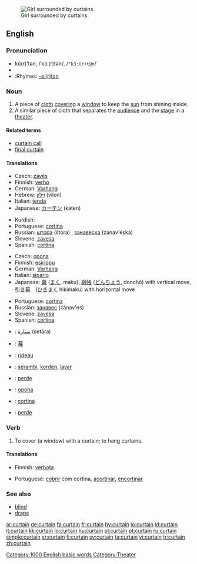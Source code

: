 [[Image:Jan Vermeer van Delft 003.jpg|thumb|Girl surrounded by curtains.]]
==English==

===Pronunciation===
* kû(r)'tən, /ˈkɜː(r)tən/, /<tt>"k3:(r)t@n</tt>/
* {{audio|en-us-curtain.ogg|Audio (US)}}
* :Rhymes: [[Rhymes:English:-ɜː(r)tən|-ɜː(r)tən]]

===Noun===
{{en-noun}}

# A piece of [[cloth]] [[cover]]ing a [[window]] to keep the [[sun]] from shining inside.
# A similar piece of cloth that separates the [[audience]] and the [[stage]] in a [[theater]].

====Related terms====
* [[curtain call]]
* [[final curtain]]

====Translations====
{{trans-top|piece of cloth covering a window}}
* Czech: [[závěs]] {{m}}
* Finnish: [[verho]]
* German: [[Vorhang]] {{m}}
* Hebrew: [[וילון]] (vilon) {{m}}
* Italian: [[tenda]] {{f}}
* Japanese: [[カーテン]] (kāten)
{{trans-mid}}
* Kurdish: {{KUchar|[[په‌رده‌]]}}
* Portuguese: [[cortina]] {{f}}
* Russian: [[штора]] (štóra) {{f}}, [[занавеска]] (zanav'éska) {{f}}
* Slovene: [[zavesa]] {{f}}
* Spanish: [[cortina]] {{f}}
{{trans-bottom}}

{{trans-top|piece of cloth in a theater}}
* Czech: [[opona]] {{f}}
* Finnish: [[esirippu]]
* German: [[Vorhang]] {{m}}
* Italian: [[sipario]] {{m}}
* Japanese: [[幕]] ([[まく]], maku), [[緞帳]] ([[どんちょう]], donchō) with vertical move, [[引き幕]]　([[ひきまく]] hikimaku) with horizontal move
{{trans-mid}}
* Portuguese: [[cortina]] {{f}}
* Russian: [[занавес]] (zánav'es) {{m}}
* Slovene: [[zavesa]] {{f}}
* Spanish: [[cortina]] {{f}}
{{trans-bottom}}

{{checktrans-top}}
* {{ttbc|Arabic}}: [[ستارة]] (setāra) {{f}}
* {{ttbc|CJKV Characters}}: [[幕]]
* {{ttbc|French}}: [[rideau]] {{m}}
* {{ttbc|Indonesian}}: [[serambi]], [[korden]], [[layar]]
* {{ttbc|Kurdish}}: [[perde]] {{f}}
* {{ttbc|Slovak}}: [[opona]] {{f}}
* {{ttbc|Spanish}}: [[cortina]] {{f}}
* {{ttbc|Turkish}}: [[perde]]
{{trans-bottom}}

===Verb===
{{en-verb}}

# To cover (a window) with a curtain; to hang curtains.

====Translations====
{{trans-top|to cover with a curtain}}
* Finnish: [[verhota]]
{{trans-mid}}
* Portuguese: [[cobrir]] com cortina, [[acortinar]], [[encortinar]]
{{trans-bottom}}

===See also===
* [[blind]]
* [[drape]]

[[Category:1000 English basic words]]
[[Category:Theater]]

[[ar:curtain]]
[[de:curtain]]
[[fa:curtain]]
[[fr:curtain]]
[[hy:curtain]]
[[io:curtain]]
[[id:curtain]]
[[it:curtain]]
[[kk:curtain]]
[[lo:curtain]]
[[hu:curtain]]
[[pl:curtain]]
[[pt:curtain]]
[[ru:curtain]]
[[simple:curtain]]
[[sr:curtain]]
[[fi:curtain]]
[[sv:curtain]]
[[ta:curtain]]
[[vi:curtain]]
[[tr:curtain]]
[[zh:curtain]]